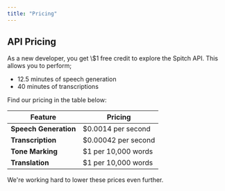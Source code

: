 ```yaml
---
title: "Pricing"
---
```


## API Pricing

<Check>
  As a new developer, you get \$1 free credit to explore the Spitch API. This allows you to perform;

  - 12.5 minutes of speech generation
  - 40 minutes of transcriptions
</Check>

Find our pricing in the table below:

| Feature               | Pricing              |
| --------------------- |----------------------|
| **Speech Generation** | \$0.0014 per second    |
| **Transcription**     | \$0.00042 per second         |
| **Tone Marking**      | \$1 per 10,000 words |
| **Translation**       | \$1 per 10,000 words |

<Note>
  We're working hard to lower these prices even further.
</Note>